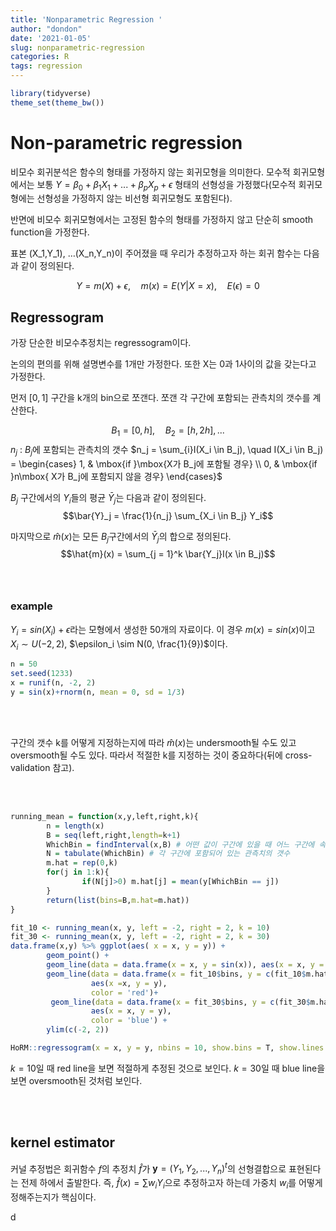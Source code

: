 ```yaml
---
title: 'Nonparametric Regression '
author: "dondon"
date: '2021-01-05'
slug: nonparametric-regression
categories: R
tags: regression
---
```




```r
library(tidyverse)
theme_set(theme_bw())
```

# Non-parametric regression 
비모수 회귀분석은 함수의 형태를 가정하지 않는 회귀모형을 의미한다. 모수적 회귀모형에서는 보통 $Y = \beta_0 + \beta_1X_1 + ... + \beta_pX_p + \epsilon$ 형태의 선형성을 가정했다(모수적 회귀모형에는 선형성을 가정하지 않는 비선형 회귀모형도 포함된다). \

반면에 비모수 회귀모형에서는 고정된 함수의 형태를 가정하지 않고 단순히 smooth function을 가정한다. \

표본 (X_1,Y_1), ...(X_n,Y_n)이 주어졌을 때 우리가 추정하고자 하는 회귀 함수는 다음과 같이 정의된다. 

$$
Y = m(X) + \epsilon, \quad m(x) = E(Y|X = x), \quad E(\epsilon) = 0
$$



## Regressogram 

가장 단순한 비모수추정치는 regressogram이다. \

논의의 편의를 위해 설명변수를 1개만 가정한다. 또한 X는 0과 1사이의 값을 갖는다고 가정한다. \

먼저 $[0, 1]$ 구간을 k개의 bin으로 쪼갠다. 쪼갠 각 구간에 포함되는 관측치의 갯수를 계산한다.

$$B_1 = [0, h], \quad B_2= [h, 2h], ...  $$
$n_j$ : $B_j$에 포함되는 관측치의 갯수
$n_j = \sum_{i}I(X_i \in B_j), \quad I(X_i \in B_j) = \begin{cases}
1, & \mbox{if }\mbox{X가 B_j에 포함될 경우} \\
0, & \mbox{if }n\mbox{ X가 B_j에 포함되지 않을 경우}
\end{cases}$

$B_j$ 구간에서의 $Y_i$들의 평균 $\bar{Y}_j$는 다음과 같이 정의된다.  
$$\bar{Y}_j = \frac{1}{n_j} \sum_{X_i \in B_j} Y_i$$

마지막으로 $\hat{m}(x)$는 모든 $B_j$구간에서의 $\bar{Y}_j$의 합으로 정의된다. 
$$\hat{m}(x) = \sum_{j = 1}^k \bar{Y_j}I(x \in B_j)$$
<br><br>


### example 
$Y_i = sin(X_i) + \epsilon$라는 모형에서 생성한 50개의 자료이다. 이 경우 $m(x) = sin(x)$이고 $X_i \sim U(-2, 2)$, $\epsilon_i \sim N(0, \frac{1}{9})$이다.  
```r
n = 50
set.seed(1233)
x = runif(n, -2, 2)
y = sin(x)+rnorm(n, mean = 0, sd = 1/3)
```
<br><br>

구간의 갯수 k를 어떻게 지정하는지에 따라 $\hat{m}(x)$는 undersmooth될 수도 있고 oversmooth될 수도 있다. 따라서 적절한 k를 지정하는 것이 중요하다(뒤에 cross-validation 참고). 

<br><br>

```r
running_mean = function(x,y,left,right,k){
        n = length(x)
        B = seq(left,right,length=k+1)
        WhichBin = findInterval(x,B) # 어떤 값이 구간에 있을 때 어느 구간에 속할지 알려주는 함수 
        N = tabulate(WhichBin) # 각 구간에 포함되어 있는 관측치의 갯수 
        m.hat = rep(0,k)
        for(j in 1:k){
                if(N[j]>0) m.hat[j] = mean(y[WhichBin == j])
        }
        return(list(bins=B,m.hat=m.hat))
}
```

```r
fit_10 <- running_mean(x, y, left = -2, right = 2, k = 10)
fit_30 <- running_mean(x, y, left = -2, right = 2, k = 30)
data.frame(x,y) %>% ggplot(aes( x = x, y = y)) +
        geom_point() + 
        geom_line(data = data.frame(x = x, y = sin(x)), aes(x = x, y = y)) +  
        geom_line(data = data.frame(x = fit_10$bins, y = c(fit_10$m.hat, fit_10$m.hat[10])),
                  aes(x =x, y = y),
                  color = 'red')+
         geom_line(data = data.frame(x = fit_30$bins, y = c(fit_30$m.hat, fit_30$m.hat[30])), 
                  aes(x = x, y = y), 
                  color = 'blue') + 
        ylim(c(-2, 2))
```

```r
HoRM::regressogram(x = x, y = y, nbins = 10, show.bins = T, show.lines = T, show.means = F, main = 'regressogram')
```


$k = 10$일 때 red line을 보면 적절하게 추정된 것으로 보인다. $k = 30$일 때 blue line을 보면 oversmooth된 것처럼 보인다.   

<br><br>

## kernel estimator 

커널 추정법은 회귀함수 $f$의 추정치 $\hat{f}$가 $\mathbf{y} = (Y_1, Y_2, ..., Y_n)^t$의 선형결합으로 표현된다는 전제 하에서 출발한다. 즉, $\hat{f}(x) = \sum w_iY_i$으로 추정하고자 하는데 가중치 $w_i$를 어떻게 정해주는지가 핵심이다. 

d








